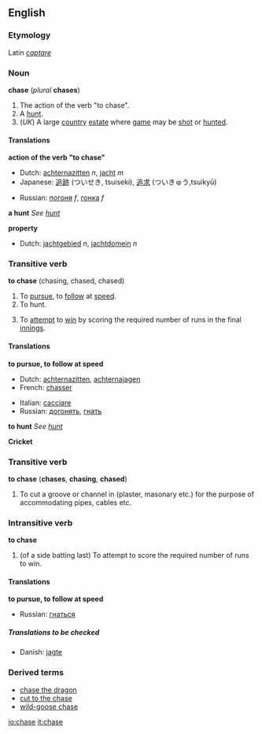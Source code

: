 ==English==
===Etymology===
Latin ''[[captare]]''
===Noun===
'''chase''' (''plural'' '''chases''')

#<!--NAction-->The action of the verb "to chase".
#<!--NHunt-->A [[hunt]].
#<!--NProperty-->(''UK'') A large [[country]] [[estate]] where [[game]] may be [[shoot|shot]] or [[hunt]]ed.

====Translations====

<!--NAction-->'''action of the verb "to chase"'''
{{top}}
<!--left column-->
*Dutch: [[achternazitten]] ''n'', [[jacht]] ''m''
*Japanese: [[追跡]] (ついせき, tsuiseki), [[追求]] (ついきゅう,tsuikyū)
{{mid}}
<!--right column-->
*Russian: [[погоня]] ''f'', [[гонка]] ''f''
{{bottom}}

<!--NHunt-->'''a hunt'''
''See [[hunt]]''

<!--NProperty-->'''property'''
{{top}}
*Dutch: [[jachtgebied]] ''n'', [[jachtdomein]] ''n''
{{mid}}
{{bottom}}

===Transitive verb===
'''to chase''' (chasing, chased, chased)

#<!--VTrPursue-->To [[pursue]], to [[follow]] at [[speed]].
#<!--VTrHunt-->To hunt.
#<!--VTrCricket-->{{cricket}} To [[attempt]] to [[win]] by scoring the required number of runs in the final [[innings]].

====Translations====

<!--VTrPursue-->'''to pursue, to follow at speed'''
{{top}}
<!--left column-->
*Dutch: [[achternazitten]], [[achternajagen]]
*French: [[chasser]]
{{mid}}
<!--right column-->
*Italian: [[cacciare]]
*Russian: [[догонять]], [[гнать]]
{{bottom}}

<!--VTrHunt-->'''to hunt'''
''See [[hunt]]''

<!--VTrCricket-->'''Cricket'''
{{top}}
{{mid}}
{{bottom}}

===Transitive verb=== <!--different etymology from the above transitive verb-->
'''to chase''' ('''chases''', '''chasing''', '''chased''')

#<!--VTrCutGroove-->To cut a groove or channel in (plaster, masonary etc.) for the purpose of accommodating pipes, cables etc.

===Intransitive verb===
'''to chase'''

#{{VIntrCricket}} (of a side batting last) To attempt to score the required number of runs to win.

====Translations====

<!--VTrPursue-->'''to pursue, to follow at speed'''
{{top}}
{{mid}}
*Russian: [[гнаться]]
{{bottom}}

=====Translations to be checked=====
<!--Remove this section once all of the translations below have been moved into the tables above.-->
{{checktrans}}
*Danish: [[jagte]]

===Derived terms===
*[[chase the dragon]]
*[[cut to the chase]]
*[[wild-goose chase]]

[[io:chase]]
[[it:chase]]